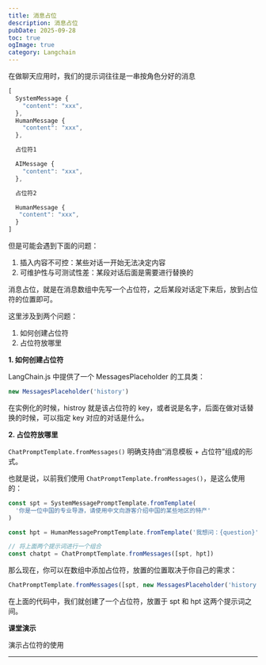 ```yaml
---
title: 消息占位
description: 消息占位
pubDate: 2025-09-28
toc: true
ogImage: true
category: Langchain
---
```


在做聊天应用时，我们的提示词往往是一串按角色分好的消息

```js
[
  SystemMessage {
    "content": "xxx",
  },
  HumanMessage {
    "content": "xxx",
  },

  占位符1

  AIMessage {
    "content": "xxx",
  },

  占位符2

  HumanMessage {
   "content": "xxx",
  }
]
```

但是可能会遇到下面的问题：

1. 插入内容不可控：某些对话一开始无法决定内容
2. 可维护性与可测试性差：某段对话后面是需要进行替换的

消息占位，就是在消息数组中先写一个占位符，之后某段对话定下来后，放到占位符的位置即可。

这里涉及到两个问题：

1. 如何创建占位符
2. 占位符放哪里

**1. 如何创建占位符**

LangChain.js 中提供了一个 MessagesPlaceholder 的工具类：

```js
new MessagesPlaceholder('history')
```

在实例化的时候，histroy 就是该占位符的 key，或者说是名字，后面在做对话替换的时候，可以指定 key 对应的对话是什么。

**2. 占位符放哪里**

`ChatPromptTemplate.fromMessages()` 明确支持由“消息模板 + 占位符”组成的形式。

也就是说，以前我们使用 `ChatPromptTemplate.fromMessages()`，是这么使用的：

```js
const spt = SystemMessagePromptTemplate.fromTemplate(
  '你是一位中国的专业导游，请使用中文向游客介绍中国的某些地区的特产'
)

const hpt = HumanMessagePromptTemplate.fromTemplate('我想问：{question}')

// 将上面两个提示词进行一个组合
const chatpt = ChatPromptTemplate.fromMessages([spt, hpt])
```

那么现在，你可以在数组中添加占位符，放置的位置取决于你自己的需求：

```js
ChatPromptTemplate.fromMessages([spt, new MessagesPlaceholder('history'), hpt])
```

在上面的代码中，我们就创建了一个占位符，放置于 spt 和 hpt 这两个提示词之间。

**课堂演示**

演示占位符的使用

---
